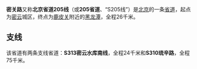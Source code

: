{{expand|time=2016-05-26T04:14:42+00:00}}
{{unreferenced|time=2016-05-26T04:14:42+00:00}}
'''密关路'''又称'''北京省道205线'''（或'''205省道'''、“S205线”）是[[北京|北京]]的一条[[省道|省道]]，起点为[[密云区|密云]]城区，终点为[[鹿皮关|鹿皮关]]附近的[[黑龙潭_(北京密云)|黑龙潭]]，全程26千米。

==支线==
该省道有两条支线省道：'''S313密云水库南线'''，全程24千米和'''S310琉辛路'''，全程75千米。

{{北京公路网}}